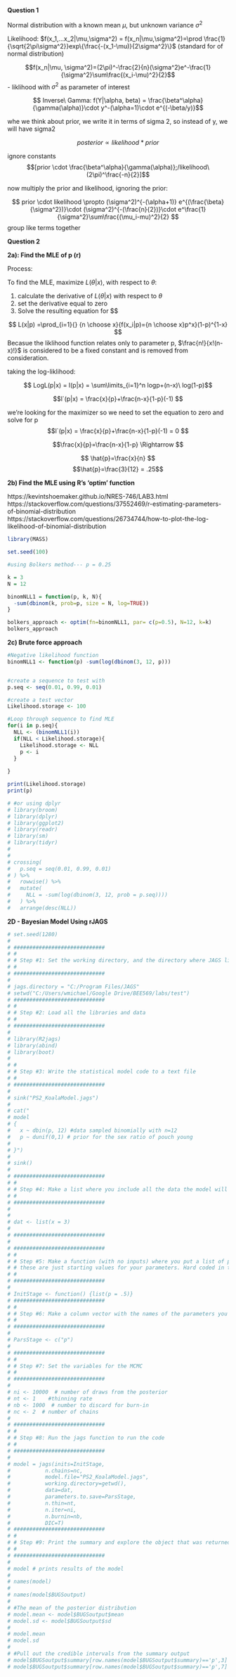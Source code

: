 **Question 1** 

Normal distribution with a known mean $\mu$, but unknown variance $\sigma^2$

Likelihood: $f(x_1,...x_2|\mu,\sigma^2) = f(x_n|\mu,\sigma^2)=\prod \frac{1}{\sqrt{2\pi\sigma^2}}exp\{\frac{-(x_1-\mu)}{2\sigma^2}\}$ (standard for of normal distribution)

$$f(x_n|\mu, \sigma^2)=(2\pi)^-\frac{2}{n}(\sigma^2)e^-\frac{1}{\sigma^2}\sum\frac{(x_i-\mu)^2}{2}$$ - liklihood with $\sigma^2$ as parameter of interest

$$ Inverse\ Gamma: f(Y|\alpha, beta) = \frac{\beta^\alpha}{\gamma(\alpha)}\cdot y^-(\alpha=1)\cdot e^{(-\beta/y)}$$


whe we think about prior, we write it in terms of sigma 2, so instead of y, we will have sigma2 

$$posterior \propto likelihood * prior $$

ignore constants $$[prior \cdot \frac{\beta^\alpha}{\gamma(\alpha)};/likelihood\ (2\pi)^\frac{-n}{2}]$$

now multiply the prior and likelihood, ignoring the prior:

$$ prior \cdot likelihood \propto (\sigma^2)^{-(\alpha+1)} e^{(\frac{\beta}{\sigma^2})}\cdot (\sigma^2)^{-(\frac{n}{2})}\cdot e^\frac{1}{\sigma^2}\sum\frac{(\mu_i-mu)^2}{2}  $$
group like terms together 










**Question 2** 

**2a): Find the MLE of p (r)**

Process:

To find the MLE, maximize $L(\theta|x)$, with respect to $\theta$:

1. calculate the derivative of $L(\theta|x)$ with respect to $\theta$
2. set the derivative equal to zero
3. Solve the resulting equation for $\theta\$

$$ L(x|p) =\prod_{i=1}{}  {n \choose x}{f(x_i|p)={n \choose x}p^x}(1-p)^{1-x}  $$
Becasue the liklihood function relates only to parameter p, 
 $\frac{n!}{x!(n-x)!}$ is considered to be a fixed constant and is removed from consideration.
 
taking the log-liklihood:

$$ LogL(p|x) = l(p|x) = \sum\limits_{i=1}^n  logp+(n-x)\ log(1-p)$$

$$l`(p|x) = \frac{x}{p}+\frac{n-x}{1-p}(-1) $$

we're looking for the maximizer so we need to set the equation to zero and solve for p
$$l`(p|x) = \frac{x}{p}+\frac{n-x}{1-p}(-1) = 0 $$

$$\frac{x}{p}=\frac{n-x}{1-p} \Rightarrow $$

$$ \hat{p}=\frac{x}{n} $$
$$\hat{p}=\frac{3}{12} = .25$$

**2b) Find the MLE using R's 'optim' function**

https://kevintshoemaker.github.io/NRES-746/LAB3.html
https://stackoverflow.com/questions/37552469/r-estimating-parameters-of-binomial-distribution
https://stackoverflow.com/questions/26734744/how-to-plot-the-log-likelihood-of-binomial-distribution

```{r}
library(MASS)

set.seed(100)

#using Bolkers method--- p = 0.25

k = 3
N = 12

binomNLL1 = function(p, k, N){
  -sum(dbinom(k, prob=p, size = N, log=TRUE))
}

bolkers_approach <- optim(fn=binomNLL1, par= c(p=0.5), N=12, k=k) 
bolkers_approach

```

**2c) Brute force approach**

```{r}
#Negative likelihood function
binomNLL1 <- function(p) -sum(log(dbinom(3, 12, p)))


#create a sequence to test with
p.seq <- seq(0.01, 0.99, 0.01)

#create a test vector 
Likelihood.storage <- 100

#Loop through sequence to find MLE
for(i in p.seq){
  NLL <- (binomNLL1(i))
  if(NLL < Likelihood.storage){
    Likelihood.storage <- NLL
    p <- i
  }
  
}

print(Likelihood.storage)
print(p)

# #or using dplyr
# library(broom)
# library(dplyr)
# library(ggplot2)
# library(readr)
# library(sm)
# library(tidyr)
# 
# 
# crossing(
#   p.seq = seq(0.01, 0.99, 0.01)
# ) %>%
#   rowwise() %>%
#   mutate(
#     NLL = -sum(log(dbinom(3, 12, prob = p.seq))))
#   ) %>%
#   arrange(desc(NLL))
```


**2D - Bayesian Model Using rJAGS**

```{r}
# set.seed(1280)
# 
# #############################
# #
# # Step #1: Set the working directory, and the directory where JAGS lives
# #
# #############################
# 
# jags.directory = "C:/Program Files/JAGS"
# setwd("C:/Users/wmichael/Google Drive/BEE569/labs/test")
# #############################
# #
# # Step #2: Load all the libraries and data
# #
# #############################
# 
# library(R2jags)
# library(abind)
# library(boot)
# 
# #
# # Step #3: Write the statistical model code to a text file
# #
# #############################
# 
# sink("PS2_KoalaModel.jags")
# 
# cat("
# model 
# {
#   x ~ dbin(p, 12) #data sampled binomially with n=12 
#   p ~ dunif(0,1) # prior for the sex ratio of pouch young
# 
# }")
# 
# sink()
# 
# #############################
# #
# # Step #4: Make a list where you include all the data the model will need to run
# #
# #############################
# 
# 
# dat <- list(x = 3)
# 
# #############################
# 
# #############################
# #
# # Step #5: Make a function (with no inputs) where you put a list of parameters and their initial values
# # these are just starting values for your parameters. Hard coded in this case, where m is drawn from a lognormal distribution
# #
# #############################
# 
# InitStage <- function() {list(p = .5)}
# #############################
# #
# # Step #6: Make a column vector with the names of the parameters you want to track
# #
# #############################
# 
# ParsStage <- c("p")
# 
# #############################
# #
# # Step #7: Set the variables for the MCMC
# #
# #############################
# 
# ni <- 10000  # number of draws from the posterior
# nt <- 1    #thinning rate
# nb <- 1000  # number to discard for burn-in
# nc <- 2  # number of chains
# 
# #############################
# #
# # Step #8: Run the jags function to run the code
# #
# #############################
# 
# model = jags(inits=InitStage,
#           n.chains=nc,
#           model.file="PS2_KoalaModel.jags",
#           working.directory=getwd(),
#           data=dat,
#           parameters.to.save=ParsStage,
#           n.thin=nt,
#           n.iter=ni,
#           n.burnin=nb,
#           DIC=T)
# #############################
# #
# # Step #9: Print the summary and explore the object that was returned
# #
# #############################
# 
# model # prints results of the model
# 
# names(model)
# 
# names(model$BUGSoutput)
# 
# #The mean of the posterior distribution
# model.mean <- model$BUGSoutput$mean
# model.sd <- model$BUGSoutput$sd
# 
# model.mean
# model.sd
# 
# #Pull out the credible intervals from the summary output
# model$BUGSoutput$summary[row.names(model$BUGSoutput$summary)=='p',3] #lower
# model$BUGSoutput$summary[row.names(model$BUGSoutput$summary)=='p',7] #upper 

```

